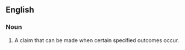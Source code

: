 ==English==
===Noun===
{{en-noun|sg=[[contingent]] [[claim]]}}

#{{finance}} A claim that can be made when certain specified outcomes occur.